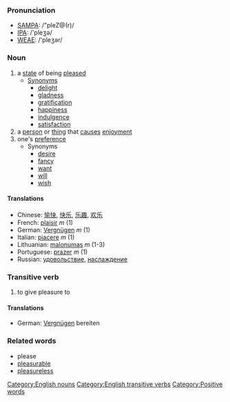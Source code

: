 ===Pronunciation===
*[[SAMPA]]: /"pleZ@(r)/
*[[IPA]]: /'pleʒə/
*[[WEAE]]: /'pleʒər/

===Noun===
# a [[state]] of being [[please]]d
#* [[Synonym]]s
#** [[delight]]
#** [[gladness]]
#** [[gratification]]
#** [[happiness]]
#** [[indulgence]]
#** [[satisfaction]]
# a [[person]] or [[thing]] that [[cause]]s [[enjoyment]]
# one's [[preference]]
#* Synonyms
#** [[desire]]
#** [[fancy]]
#** [[want]]
#** [[will]]
#** [[wish]]

====Translations====

*Chinese: [[愉快]], [[快乐]], [[乐趣]], [[欢乐]]
*French: [[plaisir]] ''m'' (1)
*German: [[Vergnügen]] ''m'' (1)
*Italian: [[piacere]] ''m'' (1)
*Lithuanian: [[malonumas]] ''m'' (1-3)
*Portuguese: [[prazer]] ''m'' (1)
*Russian: [[удовольствие]], [[наслаждение]]

===Transitive verb===
# to give pleasure to

====Translations====
*German: [[Vergnügen]] bereiten 

===Related words===
* please
* [[pleasurable]]
* [[pleasureless]]

[[Category:English nouns]]
[[Category:English transitive verbs]]
[[Category:Positive words]]